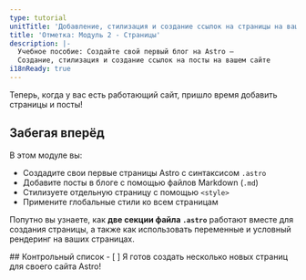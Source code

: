 ```yaml
---
type: tutorial
unitTitle: 'Добавление, стилизация и создание ссылок на страницы на вашем сайте'
title: 'Отметка: Модуль 2 - Страницы'
description: |-
  Учебное пособие: Создайте свой первый блог на Astro —
  Создание, стилизация и создание ссылок на посты на вашем сайте
i18nReady: true
---
```



Теперь, когда у вас есть работающий сайт, пришло время добавить страницы и посты!

## Забегая вперёд

В этом модуле вы:
- Создадите свои первые страницы Astro с синтаксисом `.astro`
- Добавите посты в блоге с помощью файлов Markdown (`.md`)
- Стилизуете отдельную страницу с помощью `<style>`
- Примените глобальные стили ко всем страницам

 Попутно вы узнаете, как **две секции файла `.astro`** работают вместе для создания страницы, а также как использовать переменные и условный рендеринг на ваших страницах.

<Box icon="check-list">
## Контрольный список

<Checklist>
- [ ] Я готов создать несколько новых страниц для своего сайта Astro!
</Checklist>
</Box>
